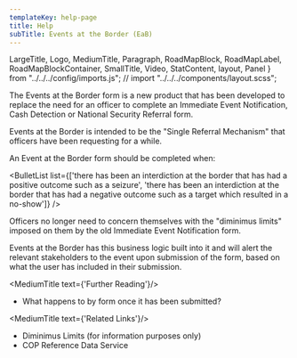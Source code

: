 ```yaml
---
templateKey: help-page
title: Help
subTitle: Events at the Border (EaB)
---
```

LargeTitle, Logo, MediumTitle, Paragraph, RoadMapBlock, RoadMapLabel, RoadMapBlockContainer, SmallTitle, Video, StatContent, layout, Panel } from "../../../config/imports.js";
// import "../../../components/layout.scss";

The Events at the Border form is a new product that has been developed to replace the need for an officer to complete an Immediate Event Notification, Cash Detection or National Security Referral form.

Events at the Border is intended to be the "Single Referral Mechanism" that officers have been requesting for a while.

An Event at the Border form should be completed when:

<BulletList list={['there has been an interdiction at the border that has had a positive outcome such as a seizure', 'there has been an interdiction at the border that has had a negative outcome such as a target which resulted in a no-show']} />

Officers no longer need to concern themselves with the "diminimus limits" imposed on them by the old Immediate Event Notification form. 

Events at the Border has this business logic built into it and will alert the relevant stakeholders to the event upon submission of the form, based on what the user has included in their submission.


<MediumTitle text={'Further Reading'}/>

<ul class="govuk-list govuk-list--bullet">
	<li><Link class="govuk-link" to="#">What happens to by form once it has been submitted?</Link></li>
</ul>

<MediumTitle text={'Related Links'}/>

<ul class="govuk-list govuk-list--bullet">
	<li><Link class="govuk-link" to="#">Diminimus Limits (for information purposes only)</Link></li>
	<li><Link class="govuk-link" to="https://www.refdata.homeoffice.gov.uk/">COP Reference Data Service</Link></li>
</ul>
